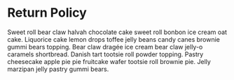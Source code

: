 # Return Policy

Sweet roll bear claw halvah chocolate cake sweet roll bonbon ice cream oat cake. Liquorice cake lemon drops toffee jelly beans candy canes brownie gummi bears topping. Bear claw dragée ice cream bear claw jelly-o caramels shortbread. Danish tart tootsie roll powder topping. Pastry cheesecake apple pie pie fruitcake wafer tootsie roll brownie pie. Jelly marzipan jelly pastry gummi bears.
